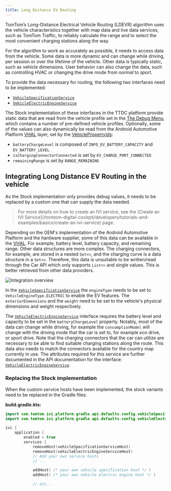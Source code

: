---
title: Long Distance EV Routing
---

TomTom’s Long-Distance Electrical Vehicle Routing (LDEVR) algorithm uses the vehicle 
characteristics together with map data and live data services, such as TomTom Traffic, to reliably 
calculate the range and to select the most convenient charging stations along the way.

For the algorithm to work as accurately as possible, it needs to access data from the vehicle. Some 
data is more dynamic and can change while driving, per session or over the lifetime of the vehicle. 
Other data is typically static, such as vehicle dimensions. User behavior can also change the data, 
such as controlling HVAC or changing the drive mode from _normal_ to _sport_.

To provide the data necessary for routing, the following two interfaces need to be implemented:

- [`VehicleSpecificationService`](TTIVI_PLATFORM_API)
- [`VehicleElectricEngineService`](TTIVI_PLATFORM_API)

The Stock implementation of these interfaces in the TTDC platform provide static data that are read 
from the vehicle profile set in the 
[The Debug Menu](/tomtom-digital-cockpit/developers/getting-started/the-debug-menu), 
which contains a number of pre-defined vehicle profiles.
Optionally, some of the values can also dynamically be read from the Android Automotive Platform 
[VHAL](https://source.android.com/docs/devices/automotive/vhal) layer, set by the 
[VehiclePropertyIds](https://developer.android.com/reference/android/car/VehiclePropertyIds):

- `batteryChargeLevel` is composed of `INFO_EV_BATTERY_CAPACITY` and `EV_BATTERY_LEVEL`
- `isChargingConnectorConnected` is set by `EV_CHARGE_PORT_CONNECTED`
- `remainingRange` is set by `RANGE_REMAINING`

## Integrating Long Distance EV Routing in the vehicle

As the Stock implementation only provides debug values, it needs to be replaced by a custom one 
that can supply the data needed.

<Blockquote type="announcement">
    For more details on how to create an IVI service, see the
    [Create an IVI Service](/tomtom-digital-cockpit/developers/tutorials-and-examples/basics/create-an-ivi-service)
    page.
</Blockquote>

Depending on the OEM's implementation of the Android Automotive Platform and the hardware supplier, 
some of this data can be available in the 
[VHAL](https://source.android.com/docs/devices/automotive/vhal). For example, battery level, 
battery capacity, and remaining range.
Other data structures are more complex. The charging connectors, for example, are stored in a 
nested `Set<>`, and the charging curve is a data structure in a `Set<>`. Therefore, this data is 
unsuitable to be written/read through the Car API which only supports `List<>` and single values. 
This is better retrieved from other data providers.

![Integration overview](images/ldevr_integration_overview.svg)

In the [`VehicleSpecificationService`](TTIVI_PLATFORM_API) the `engineType` needs to be set to 
`VehicleEngineType.ELECTRIC` to enable the EV features. The `exteriorDimensions` and the `weight` 
need to be set to the vehicle's physical dimensions and weight respectively.

The [`VehicleElectricEngineService`](TTIVI_PLATFORM_API) interface requires the battery level and 
capacity to be set in the `batteryChargeLevel` property.
Notably, most of the data can change while driving, for example the `consumptionModel` will change 
with the driving mode that the car is set to, for example _eco_ drive, or _sport_ drive. Note that 
the charging connectors that the car can utilize are necessary to be able to find suitable charging 
stations along the route. This data also needs to match the connectors available for the country 
map currently in use. The attributes required for this service are further documented in the API 
documentation for the interface: [`VehicleElectricEngineService`](TTIVI_PLATFORM_API).

### Replacing the Stock implementation

When the custom service hosts have been implemented, the stock variants need to be replaced in the 
Gradle files:

__build.gradle.kts:__

```kotlin
import com.tomtom.ivi.platform.gradle.api.defaults.config.vehicleSpecificationServiceHost
import com.tomtom.ivi.platform.gradle.api.defaults.config.vehicleElectricEngineServiceHost

ivi {
    application {
        enabled = true
        services {
            removeHost(vehicleSpecificationServiceHost)
            removeHost(vehicleElectricEngineServiceHost)
            // Add your own service hosts
            // ...

            addHost( /* your own vehicle specification host */ )
            addHost( /* your own vehicle electric engine host */ )

            // etc...


```
